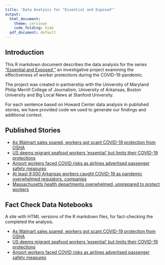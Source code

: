 ```yaml
---
title: 'Data Analysis for "Essential and Exposed"'
output:
  html_document:
    theme: cerulean
    code_folding: hide
  pdf_document: default
---
```

## Introduction
This R markdown document describes the data analysis for the series ["Essential and Exposed,"](https://cnsmaryland.org/essential-and-exposed/) an investigative project examining the effectiveness of worker protections during the COVID-19 pandemic. 

The project was created in partnership with the University of Maryland Philip Merrill College of Journalism, University of Arkansas, Boston University and Big Local News at Stanford University. 

For each sentence based on Howard Center data analysis in published stories, we have provided code we used to generate our findings and additional context. 

## Published Stories

* [As Walmart sales soared, workers got scant COVID-19 protection from OSHA](https://cnsmaryland.org/2021/05/06/as-walmart-sales-soared-workers-got-scant-covid-19-protection-from-osha/)
* [US deems migrant seafood workers ‘essential’ but limits their COVID-19 protections](https://cnsmaryland.org/2021/05/06/us-deems-migrant-seafood-workers-essential-but-limits-their-covid-19-protections/)
* [Airport workers faced COVID risks as airlines advertised passenger safety measures](https://cnsmaryland.org/2021/05/11/airport-workers-faced-covid-risks-as-airlines-advertised-passenger-safety-measures/)
* [At least 9,000 Arkansas workers caught COVID-19 as pandemic overwhelmed regulators, companies](https://cnsmaryland.org/2021/05/06/at-least-9000-arkansas-workers-caught-covid-19-as-pandemic-overwhelmed-regulators-companies/)
* [Massachusetts health departments overwhelmed, unprepared to protect workers](https://cnsmaryland.org/2021/05/06/massachusetts-health-departments-overwhelmed-unprepared-to-protect-workers/)

## Fact Check Data Notebooks

A site with HTML versions of the R markdown files, for fact-checking the completed the analysis.

  * [As Walmart sales soared, workers got scant COVID-19 protection from OSHA](https://howard-center-investigations.github.io/essential_and_exposed/osha_walmart/index.html)
  * [US deems migrant seafood workers ‘essential’ but limits their COVID-19 protections](https://howard-center-investigations.github.io/essential_and_exposed/migrant_seafood/index.html)
  * [Airport workers faced COVID risks as airlines advertised passenger safety measures](https://howard-center-investigations.github.io/essential_and_exposed/airline_industry/index.html)
  

  


